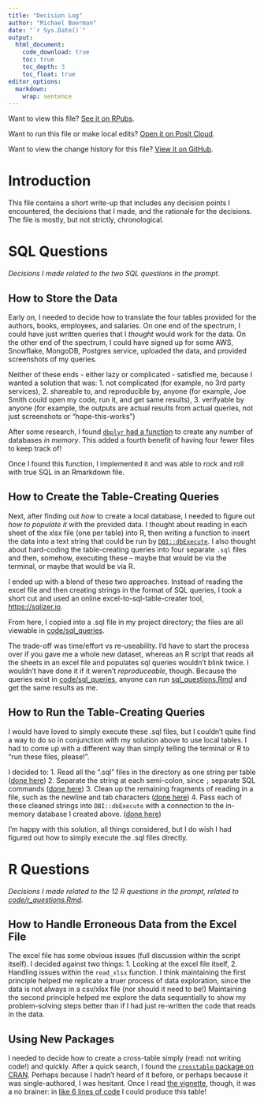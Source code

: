 ```yaml
---
title: "Decision Log"
author: "Michael Boerman"
date: "`r Sys.Date()`"
output:
  html_document:
    code_download: true
    toc: true
    toc_depth: 3
    toc_float: true
editor_options: 
  markdown: 
    wrap: sentence
---
```


<base target="_top"/>

Want to view this file?
[See it on RPubs](https://rpubs.com/michaelboerman/experian_interview_decision_log).

Want to run this file or make local edits?
[Open it on Posit Cloud](https://posit.cloud/content/5828225).

Want to view the change history for this file?
[View it on GitHub](https://github.com/michaelboerman/experian_takehome/blob/main/decision_log.Rmd).

# Introduction

This file contains a short write-up that includes any decision points I encountered, the decisions that I made, and the rationale for the decisions.
The file is mostly, but not strictly, chronological.


# SQL Questions

*Decisions I made related to the two SQL questions in the prompt.*

## How to Store the Data

Early on, I needed to decide how to translate the four tables provided for the authors, books, employees, and salaries.
On one end of the spectrum, I could have just written queries that I *thought* would work for the data.
On the other end of the spectrum, I could have signed up for some AWS, Snowflake, MongoDB, Postgres service, uploaded the data, and provided screenshots of my queries.

Neither of these ends - either lazy or complicated - satisfied me, because I wanted a solution that was: 1.
not complicated (for example, no 3rd party services), 2.
shareable to, and reproducible by, anyone (for example, Joe Smith could open my code, run it, and get same results), 3.
verifyable by anyone (for example, the outputs are actual results from actual queries, not just screenshots or "hope-this-works")

After some research, I found [`dbplyr` had a function](https://dbplyr.tidyverse.org/reference/memdb_frame.html) to create any number of databases *in memory*.
This added a fourth benefit of having four fewer files to keep track of!

Once I found this function, I implemented it and was able to rock and roll with true SQL in an Rmarkdown file.

## How to Create the Table-Creating Queries

Next, after finding out *how* to create a local database, I needed to figure out *how to populate it* with the provided data.
I thought about reading in each sheet of the xlsx file (one per table) into R, then writing a function to insert the data into a text string that could be run by [`DBI::dbExecute`](https://www.rdocumentation.org/packages/DBI/versions/0.5-1/topics/dbExecute).
I also thought about hard-coding the table-creating queries into four separate `.sql` files and then, somehow, executing these -- maybe that would be via the terminal, or maybe that would be via R.

I ended up with a blend of these two approaches.
Instead of reading the excel file and then creating strings in the format of SQL queries, I took a short cut and used an online excel-to-sql-table-creater tool, <https://sqlizer.io>.

From here, I copied into a .sql file in my project directory; the files are all viewable in [code/sql_queries](code/sql_queries).

The trade-off was time/effort vs re-useability.
I'd have to start the process over if you gave me a whole new dataset, whereas an R script that reads all the sheets in an excel file and populates sql queries wouldn't blink twice.
I wouldn't have done it if it weren't *reproduceable*, though.
Because the queries exist in [code/sql_queries](code/sql_queries), anyone can run [sql_questions.Rmd](code/sql_questions.Rmd) and get the same results as me.

## How to Run the Table-Creating Queries

I would have loved to simply execute these .sql files, but I couldn't quite find a way to do so in conjunction with my solution above to use local tables.
I had to come up with a different way than simply telling the terminal or R to "run these files, please!".

I decided to: 1.
Read all the ".sql" files in the directory as one string per table ([done here](https://github.com/michaelboerman/experian_takehome/blob/c2eac75adfcc5e8c9f7ef088f7419e43f22d7a3e/code/sql_questions.Rmd#L43)) 2.
Separate the string at each semi-colon, since `;` separate SQL commands ([done here](https://github.com/michaelboerman/experian_takehome/blob/c2eac75adfcc5e8c9f7ef088f7419e43f22d7a3e/code/sql_questions.Rmd#L67)) 3.
Clean up the remaining fragments of reading in a file, such as the newline and tab characters ([done here](https://github.com/michaelboerman/experian_takehome/blob/c2eac75adfcc5e8c9f7ef088f7419e43f22d7a3e/code/sql_questions.Rmd#L70-L71)) 4.
Pass each of these cleaned strings into `DBI::dbExecute` with a connection to the in-memory database I created above.
([done here](https://github.com/michaelboerman/experian_takehome/blob/c2eac75adfcc5e8c9f7ef088f7419e43f22d7a3e/code/sql_questions.Rmd#L92-L100))

I'm happy with this solution, all things considered, but I do wish I had figured out how to simply execute the .sql files directly.

# R Questions

*Decisions I made related to the 12 R questions in the prompt, related to [code/r_questions.Rmd](code/r_questions.Rmd).*

## How to Handle Erroneous Data from the Excel File
The excel file has some obvious issues (full discussion within the script itself). 
I decided against two things:
1. Looking at the excel file itself,
2. Handling issues within the `read_xlsx` function.
I think maintaining the first principle helped me replicate a truer process of data exploration, since the data is not always in a csv/xlsx file (nor should it need to be!)
Maintaining the second principle helped me explore the data sequentially to show my problem-solving steps better than if I had just re-written the code that reads in the data. 

## Using New Packages
I needed to decide how to create a cross-table simply (read: not writing \LaTeX code!) and quickly. 
After a quick search, I found the [`crosstable` package on CRAN](https://cran.r-project.org/web/packages/crosstable/crosstable.pdf).
Perhaps because I hadn't heard of it before, or perhaps because it was single-authored, I was hesitant. 
Once I read [the vignette](https://cran.r-project.org/web/packages/crosstable/vignettes/crosstable.html), though, it was a no brainer: in [like 6 lines of code](https://github.com/michaelboerman/experian_takehome/blob/c2eac75adfcc5e8c9f7ef088f7419e43f22d7a3e/code/r_questions.Rmd#L109-L117) I could produce this table! 


